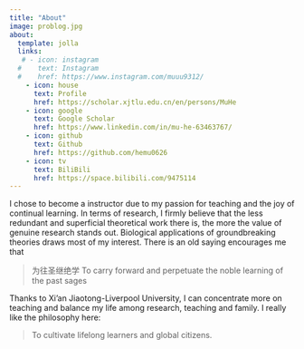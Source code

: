 ```yaml
---
title: "About"
image: problog.jpg
about:
  template: jolla
  links:
   # - icon: instagram
  #    text: Instagram
  #    href: https://www.instagram.com/muuu9312/
    - icon: house
      text: Profile
      href: https://scholar.xjtlu.edu.cn/en/persons/MuHe
    - icon: google
      text: Google Scholar
      href: https://www.linkedin.com/in/mu-he-63463767/
    - icon: github
      text: Github
      href: https://github.com/hemu0626
    - icon: tv
      text: BiliBili
      href: https://space.bilibili.com/9475114
---
```


I chose to become a instructor due to my passion for teaching and the joy of continual learning. In terms of research, I firmly believe that the less redundant and superficial theoretical work there is, the more the value of genuine research stands out. Biological applications of groundbreaking theories draws most of my interest. There is an old saying encourages me that

> 为往圣继绝学 To carry forward and perpetuate the noble learning of the past sages

Thanks to Xi'an Jiaotong-Liverpool University, I can concentrate more on teaching and balance my life among research, teaching and family. I really like the philosophy here:

> To cultivate lifelong learners and global citizens.
